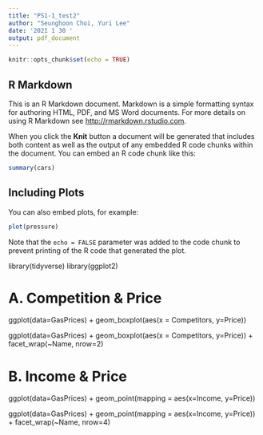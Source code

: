 ```yaml
---
title: "PS1-1_test2"
author: "Seunghoon Choi, Yuri Lee"
date: '2021 1 30 '
output: pdf_document
---
```


```r
knitr::opts_chunk$set(echo = TRUE)
```

## R Markdown

This is an R Markdown document. Markdown is a simple formatting syntax for authoring HTML, PDF, and MS Word documents. For more details on using R Markdown see <http://rmarkdown.rstudio.com>.

When you click the **Knit** button a document will be generated that includes both content as well as the output of any embedded R code chunks within the document. You can embed an R code chunk like this:

```r
summary(cars)
```

## Including Plots

You can also embed plots, for example:

```r
plot(pressure)
```

Note that the `echo = FALSE` parameter was added to the code chunk to prevent printing of the R code that generated the plot.

library(tidyverse)
library(ggplot2)

# A. Competition & Price
ggplot(data=GasPrices) +
  geom_boxplot(aes(x = Competitors, y=Price))

ggplot(data=GasPrices) +
  geom_boxplot(aes(x = Competitors, y=Price)) +
  facet_wrap(~Name, nrow=2)

# B. Income & Price
ggplot(data=GasPrices) +
  geom_point(mapping = aes(x=Income, y=Price))

ggplot(data=GasPrices) +
  geom_point(mapping = aes(x=Income, y=Price)) +
  facet_wrap(~Name, nrow=4)
